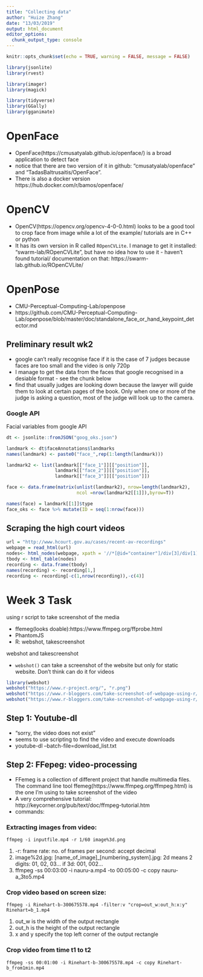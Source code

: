 ```yaml
---
title: "Collecting data"
author: "Huize Zhang"
date: "13/03/2019"
output: html_document
editor_options: 
  chunk_output_type: console
---
```


```r
knitr::opts_chunk$set(echo = TRUE, warning = FALSE, message = FALSE)

library(jsonlite)
library(rvest)

library(imager)
library(magick)

library(tidyverse)
library(GGally)
library(gganimate)
```

# OpenFace 
- OpenFace(https://cmusatyalab.github.io/openface/) is a broad application to detect face  
- notice that there are two version of it in github: "cmusatyalab/openface" and "TadasBaltrusaitis/OpenFace". 
- There is also a docker version  https://hub.docker.com/r/bamos/openface/

# OpenCV
- OpenCV(https://opencv.org/opencv-4-0-0.html) looks to be a good tool to crop face from image while a lot of the example/ tutorials are in C++ or python
- It has its own version in R called `ROpenCVLite`. I manage to get it installed: "swarm-lab/ROpenCVLite", but have no idea how to use it - haven't found tutorial/ documentation on that: https://swarm-lab.github.io/ROpenCVLite/

# OpenPose
- CMU-Perceptual-Computing-Lab/openpose
- https://github.com/CMU-Perceptual-Computing-Lab/openpose/blob/master/doc/standalone_face_or_hand_keypoint_detector.md

## Preliminary result wk2
- google can't really recognise face if it is the case of 7 judges because faces are too small and the video is only 720p
- I manage to get the data from the faces that google recognised in a desiable format - see the chunk below
- find that usually judges are looking down because the lawyer will guide them to look at certain pages of the book. Only when one or more of the judge is asking a question, most of the judge will look up to the camera. 

### Google API

Facial variables from google API

```r
dt <- jsonlite::fromJSON("goog_oks.json")

landmark <- dt$faceAnnotations$landmarks
names(landmark) <- paste0("face_",rep(1:length(landmark)))

landmark2 <- list(landmark[["face_1"]][["position"]],
                  landmark[["face_2"]][["position"]],
                  landmark[["face_3"]][["position"]])

face <- data.frame(matrix(unlist(landmark2), nrow=length(landmark2), 
                          ncol =nrow(landmark2[[1]]),byrow=T))

names(face) = landmark[[1]]$type
face_oks <- face %>% mutate(ID = seq(1:nrow(face)))
```

## Scraping the high court videos
```r
url = "http://www.hcourt.gov.au/cases/recent-av-recordings"
webpage = read_html(url)
nodes<- html_nodes(webpage, xpath = '//*[@id="container"]/div[3]/div[1]/table')
tbody <- html_table(nodes)
recording <- data.frame(tbody)
names(recording) <- recording[1,]
recording <- recording[-c(1,nrow(recording)),-c(4)]
```

# Week 3 Task
using r script to take screenshot of the media 

- ffemeg(looks doable):https://www.ffmpeg.org/ffprobe.html 
- PhantomJS
- R: webshot, takescreenshot

webshot and takescreenshot

- `webshot()` can take a screenshot of the website but only for static website. Don't think can do it for videos

```r
library(webshot)
webshot("https://www.r-project.org/", "r.png")
webshot("https://www.r-bloggers.com/take-screenshot-of-webpage-using-r/", "rblogger.png")
webshot("https://www.r-bloggers.com/take-screenshot-of-webpage-using-r/", "rblogger.png", cliprect = "viewport")
```



## Step 1: Youtube-dl 

- "sorry, the video does not exist" 
- seems to use scripting to find the video and execute downloads
- youtube-dl --batch-file=download_list.txt


## Step 2: FFepeg: video-processing 

  - FFemeg is a collection of different project that handle multimedia files. The command line tool ffemeg(https://www.ffmpeg.org/ffmpeg.html) is the one I'm using to take screenshot of the video
  - A very comprehensive tutorial: http://keycorner.org/pub/text/doc/ffmpeg-tutorial.htm
  - commands: 

### Extracting images from video: 

    ffmpeg -i inputfile.mp4 -r 1/60 image%3d.png
    
  1) -r: frame rate: no. of frames per second: accept decimal
  2) image%2d.jpg: [name_of_image]_[numbering_system].jpg: 2d means 2 digits: 01, 02, 03... if 3d: 001, 002...
  3) ffmpeg -ss 00:03:00 -i nauru-a.mp4 -to 00:05:00 -c copy nauru-a_3to5.mp4

### Crop video based on screen size:
  
    ffmpeg -i Rinehart-b-300675578.mp4 -filter:v "crop=out_w:out_h:x:y" Rinehart=b_1.mp4

  1) out_w is the width of the output rectangle
  2) out_h is the height of the output rectangle
  3) x and y specify the top left corner of the output rectangle

### Crop video from time t1 to t2

    ffmpeg -ss 00:01:00 -i Rinehart-b-300675578.mp4 -c copy Rinehart-b_from1min.mp4

